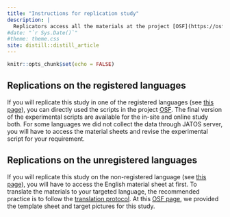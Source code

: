 ```yaml
---
title: "Instructions for replication study"
description: |
  Replicators access all the materials at the project [OSF](https://osf.io/e428p/).
#date: "`r Sys.Date()`"
#theme: theme.css
site: distill::distill_article
---
```


```r
knitr::opts_chunk$set(echo = FALSE)
```

## Replications on the registered languages

If you will replicate this study in one of the registered languages (see [this page](/sum_counts.html)), you can directly used the scripts in the project [OSF](https://osf.io/e428p/). The final version of the experimental scripts are available for the in-site and online study both. For some languages we did not collect the data through JATOS server, you will have to access the material sheets and revise the experimental script for your requirement. 

## Replications on the unregistered languages

If you will replicate this study on the non-registered language (see [this page](/sum_translate.html)), you will have to access the English material sheet at first. To translate the materials to your targeted language, the recommended practice is to follow the [translation protocol](https://psysciacc.org/translation-process/). At this [OSF page](https://osf.io/gq7xd/), we provided the template sheet and target pictures for this study.